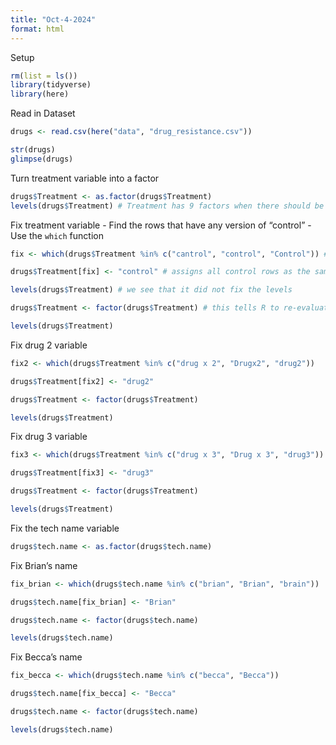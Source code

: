```yaml
---
title: "Oct-4-2024"
format: html
---
```

Setup
```r
rm(list = ls())
library(tidyverse)
library(here)
```

Read in Dataset
```r
drugs <- read.csv(here("data", "drug_resistance.csv"))

str(drugs)
glimpse(drugs)
```

Turn treatment variable into a factor
```r
drugs$Treatment <- as.factor(drugs$Treatment)
levels(drugs$Treatment) # Treatment has 9 factors when there should be 3
```

Fix treatment variable
  - Find the rows that have any version of "control"
  - Use the `which` function
```r
fix <- which(drugs$Treatment %in% c("cantrol", "control", "Control")) # identify the rows that need repair

drugs$Treatment[fix] <- "control" # assigns all control rows as the same character: "control"

levels(drugs$Treatment) # we see that it did not fix the levels

drugs$Treatment <- factor(drugs$Treatment) # this tells R to re-evaluate the levels of the factor variable

levels(drugs$Treatment) 
```

Fix drug 2 variable
```r
fix2 <- which(drugs$Treatment %in% c("drug x 2", "Drugx2", "drug2"))

drugs$Treatment[fix2] <- "drug2"

drugs$Treatment <- factor(drugs$Treatment)

levels(drugs$Treatment)
```

Fix drug 3 variable
```r
fix3 <- which(drugs$Treatment %in% c("drug x 3", "Drug x 3", "drug3"))

drugs$Treatment[fix3] <- "drug3"

drugs$Treatment <- factor(drugs$Treatment)

levels(drugs$Treatment)
```

Fix the tech name variable
```r
drugs$tech.name <- as.factor(drugs$tech.name)
```

Fix Brian's name
```r
fix_brian <- which(drugs$tech.name %in% c("brian", "Brian", "brain"))

drugs$tech.name[fix_brian] <- "Brian"

drugs$tech.name <- factor(drugs$tech.name)

levels(drugs$tech.name)
```

Fix Becca's name
```r
fix_becca <- which(drugs$tech.name %in% c("becca", "Becca"))

drugs$tech.name[fix_becca] <- "Becca"

drugs$tech.name <- factor(drugs$tech.name)

levels(drugs$tech.name)
```

